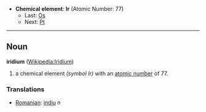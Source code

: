 *'''Chemical element''': '''Ir''' (Atomic Number: 77)
**Last: [[Osmium|Os]]
**Next: [[Platinum|Pt]]
----
== Noun ==
'''iridium''' ([[en:Iridium|Wikipedia:Iridium]])

# a chemical element ''(symbol Ir)'' with an [[atomic number]] of 77.

===Translations===
*[[Romanian]]: [[indiu]] ''n''